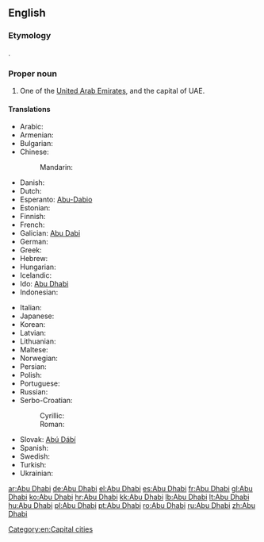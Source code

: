 ==English==
{{wikipedia}}

===Etymology===
{{etyl|ar}} {{term|أبوظبي|tr='Abū ẓabī|sc=Arab||father of the gazelle|lang=ar}}.

===Proper noun===
{{en-proper noun}}

# One of the [[United Arab Emirates]], and the capital of UAE.

====Translations====
{{trans-top|capital of UAE}}
* Arabic: {{t-|ar|أبوظبي|m|tr=ʾabū-ẓābī}}
* Armenian: {{t-|hy|Աբու Դաբի|tr=Abu Dabi}}
* Bulgarian: {{t|bg|Абу Даби|m|tr=Ábu Dábi}}
* Chinese:
*: Mandarin: {{t-|cmn|阿布扎比|tr=Ābùzābǐ|sc=Hani}}
* Danish: {{t-|da|Abu Dhabi}}
* Dutch: {{t-|nl|Abu Dhabi}}
* Esperanto: [[Abu-Dabio]]
* Estonian: {{t-|et|Abu Dhabi}}
* Finnish: {{t-|fi|Abu Dhabi}}
* French: {{t-|fr|Abou Dabi|m}}
* Galician: [[Abu Dabi]]
* German: {{t+|de|Abu Dhabi|n}}
* Greek: {{t-|el|Αμπού Νταμπί|tr=Aboú Ntabí}}
* Hebrew: {{t-|he|אבו דאבי}}
* Hungarian: {{t+|hu|Abu-Dzabi}}
* Icelandic: {{t-|is|Abú Dabí}}
* Ido: [[Abu Dhabi]]
* Indonesian: {{t-|id|Abu Dhabi}}
{{trans-mid}}
* Italian: {{t-|it|Abu Dhabi}}
* Japanese: {{t-|ja|アブダビ|tr=Abudabi}}
* Korean: {{t-|ko|아부다비|tr=Abudabi|sc=Hang}}
* Latvian: {{t-|lv|Abū Dabī}}
* Lithuanian: {{t+|lt|Abu Dabis}}
* Maltese: {{t-|mt|Abu Dhabi}}
* Norwegian: {{t-|no|Abu Dhabi}}
* Persian: {{t|fa|ابوظبی|tr=Abuzâbi|sc=fa-Arab}}
* Polish: {{t+|pl|Abu Zabi|n}}
* Portuguese: {{t+|pt|Abu Dhabi}}
* Russian: {{t+|ru|Абу-Даби|m|tr=Ábu-Dábi}} {{qualifier|indeclinable}}
* Serbo-Croatian:
*: Cyrillic: {{t|sh|Абу Даби|m|sc=Cyrl}}
*: Roman: {{t|sh|Abu Dabi|m}}
* Slovak: [[Abú Dábí]]
* Spanish: {{t+|es|Abu Dhabi}}
* Swedish: {{t-|sv|Abu Dhabi}}
* Turkish: {{t|tr|Abu Dabi}}
* Ukrainian: {{t|uk|Абу-Дабі|m|tr=Ábu-Dábi}}
{{trans-bottom}}

[[Category:en:Capital cities]]

[[ar:Abu Dhabi]]
[[de:Abu Dhabi]]
[[el:Abu Dhabi]]
[[es:Abu Dhabi]]
[[fr:Abu Dhabi]]
[[gl:Abu Dhabi]]
[[ko:Abu Dhabi]]
[[hr:Abu Dhabi]]
[[kk:Abu Dhabi]]
[[lb:Abu Dhabi]]
[[lt:Abu Dhabi]]
[[hu:Abu Dhabi]]
[[pl:Abu Dhabi]]
[[pt:Abu Dhabi]]
[[ro:Abu Dhabi]]
[[ru:Abu Dhabi]]
[[zh:Abu Dhabi]]